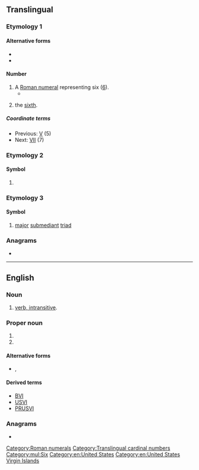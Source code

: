 {{also|Appendix:Variations of "vi"}}
{{character info|Ⅵ}}
==Translingual==

===Etymology 1===

====Alternative forms====
* {{alter|mul|vi|vj}}
* {{alter|mul|VI.||ordinal}}

====Number====
{{mul-number}}

# A [[Roman numeral]] representing six ([[six|6]]).
#* {{RQ:Schuster Hepaticae|volume=V|page=viii|text=The supplementary bibliography (in Vol. '''VI''') attests to the comprehensiveness of the effort.}}
# {{cln|mul|ordinal numbers}} {{lb|mul|especially in the names of aristocracy}} the [[sixth]].

=====Coordinate terms=====
* Previous: [[V]] (5)
* Next: [[VII]] (7)

[[Category:Roman numerals]]
[[Category:Translingual cardinal numbers]]
[[Category:mul:Six]]

===Etymology 2===

====Symbol====
{{mul-symbol}}

# {{ISO 3166|1|2|United States Virgin Islands}}
#: {{syn|mul|VIR|qq1={{w|ISO 3166-1 alpha-3|alpha-3}}}}

===Etymology 3===

====Symbol====
{{mul-symbol}}

# {{lb|mul|music}} [[major]] [[submediant]] [[triad]]

===Anagrams===
* {{l|mul|IV}}

----

==English==

===Noun===
{{en-noun}}

# [[intransitive verb|verb, intransitive]].

===Proper noun===
{{en-proper-noun}}

# {{abbreviation of|en|Virgin Islands}}
# {{l|mul|VI|gloss=U.S. Virgin Islands}}

====Alternative forms====
* {{sense|Virgin Islands}} {{l|en|V.I.}} , {{l|en|V. I.}}

====Derived terms====
{{sense|Virgin Islands}}
* [[BVI]]
* [[USVI]]
* [[PRUSVI]]

===Anagrams===
* {{anagrams|en|a=iv|IV}}

[[Category:en:United States]]
[[Category:en:United States Virgin Islands]]